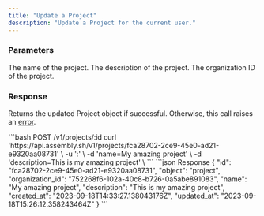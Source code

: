 ```yaml
---
title: "Update a Project"
description: "Update a Project for the current user."
---
```


### Parameters

<ResponseField name="name" type="string">
  The name of the project.
</ResponseField>

<ResponseField name="description" type="string">
  The description of the project.
</ResponseField>

<ResponseField name="organization_id" type="string">
  The organization ID of the project.
</ResponseField>

### Response

Returns the updated Project object if successful. Otherwise, this call raises an [error](../errors).


<RequestExample>
```bash POST /v1/projects/:id
curl 'https://api.assembly.sh/v1/projects/fca28702-2ce9-45e0-ad21-e9320aa08731' \
-u '<token>:' \
-d 'name=My amazing project' \
-d 'description=This is my amazing project' \
```
</RequestExample>

<ResponseExample>
```json Response
{
  "id": "fca28702-2ce9-45e0-ad21-e9320aa08731",
  "object": "project",
  "organization_id": "752268f6-102a-40c8-b726-0a5abe891083",
  "name": "My amazing project",
  "description": "This is my amazing project",
  "created_at": "2023-09-18T14:33:27.138043176Z",
  "updated_at": "2023-09-18T15:26:12.358243464Z"
}
```
</ResponseExample>

<Snippet file="snippet-assembly-sdk.mdx" />
